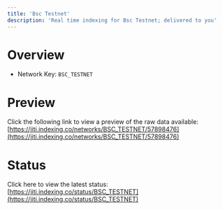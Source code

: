 ```yaml
---
title: 'Bsc Testnet'
description: 'Real time indexing for Bsc Testnet; delivered to you'
---
```


# Overview
- Network Key: `BSC_TESTNET`

# Preview
Click the following link to view a preview of the raw data available: [https://jiti.indexing.co/networks/BSC_TESTNET/57898476](https://jiti.indexing.co/networks/BSC_TESTNET/57898476)

# Status
Click here to view the latest status: [https://jiti.indexing.co/status/BSC_TESTNET](https://jiti.indexing.co/status/BSC_TESTNET)

